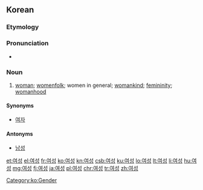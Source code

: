 ==Korean==
{{ko-hanjatab|女|性}}
===Etymology===
{{ko-etym-sino|女|female|性|sex}}

===Pronunciation===
* {{IPA|/jʌsʌŋ/|lang=ko}}

===Noun===
{{ko-noun|hanja=女性|rv=yeoseong}}

# [[woman]]; [[womenfolk]]; women in general; [[womankind]]; [[femininity]]; [[womanhood]]

====Synonyms====
* [[여자]]

====Antonyms====
* [[남성]]

[[Category:ko:Gender]]

[[et:여성]]
[[el:여성]]
[[fr:여성]]
[[ko:여성]]
[[kn:여성]]
[[csb:여성]]
[[ku:여성]]
[[lo:여성]]
[[lt:여성]]
[[li:여성]]
[[hu:여성]]
[[mg:여성]]
[[fj:여성]]
[[ja:여성]]
[[pl:여성]]
[[chr:여성]]
[[tr:여성]]
[[zh:여성]]